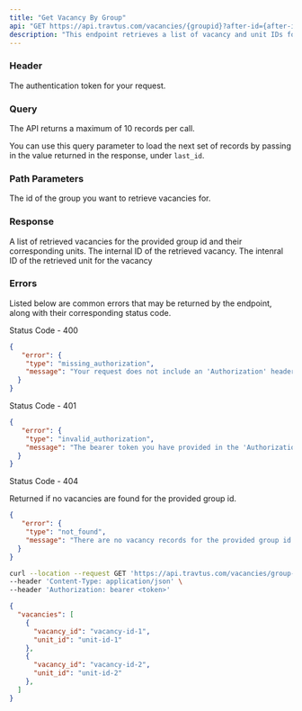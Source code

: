 ```yaml
---
title: "Get Vacancy By Group"
api: "GET https://api.travtus.com/vacancies/{groupid}?after-id={after-id}/"
description: "This endpoint retrieves a list of vacancy and unit IDs for a specific group."
---
```


### Header

<ParamField header="Auhtorization" type="string" default="none" required>
  The authentication token for your request.
</ParamField>

### Query

<ParamField query="after-id" type="string" default="1">
  The API returns a maximum of 10 records per call.
  
  You can use this query parameter to load the next set of records by passing in the value returned in the response, under `last_id`.
</ParamField>

### Path Parameters

<ParamField path="groupid" type="string" default="none" required>
  The id of the group you want to retrieve vacancies for.
</ParamField>

### Response
<ResponseField name="vacancies" type="[object]">
  A list of retrieved vacancies for the provided group id and their corresponding units.
  <Expandable title="vacancies">
    <ResponseField name="vacancy_id" type="string">
      The internal ID of the retrieved vacancy.
    </ResponseField>
    <ResponseField name="unit_id" type="string">
      The intenral ID of the retrieved unit for the vacancy
    </ResponseField>
  </Expandable>
</ResponseField>

### Errors

Listed below are common errors that may be returned by the endpoint, along with their corresponding status code.

Status Code - 400
```json Missing Authorization header
{
   "error": {
    "type": "missing_authorization",
    "message": "Your request does not include an 'Authorization' header with a bearer token for your account."
  }
}
```

Status Code - 401
```json Invalid/Expired Authorization header bearer token value
{
   "error": {
    "type": "invalid_authorization",
    "message": "The bearer token you have provided in the 'Authorization' header is invalid."
  }
}
```

Status Code - 404

Returned if no vacancies are found for the provided group id.
```json No vacancy records found for the provided group id
{
   "error": {
    "type": "not_found",
    "message": "There are no vacancy records for the provided group id."
  }
}
```

<RequestExample>

```bash Example Request
curl --location --request GET 'https://api.travtus.com/vacancies/group-id-1/' \
--header 'Content-Type: application/json' \
--header 'Authorization: bearer <token>'
```

</RequestExample>

<ResponseExample>

```json Response
{
  "vacancies": [
    {
      "vacancy_id": "vacancy-id-1",
      "unit_id": "unit-id-1"
    },
    {
      "vacancy_id": "vacancy-id-2",
      "unit_id": "unit-id-2"
    },
  ]
}
```

</ResponseExample>

